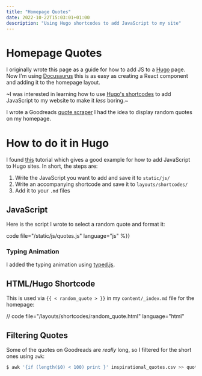 ```yaml
---
title: "Homepage Quotes"
date: 2022-10-22T15:03:01+01:00
description: "Using Hugo shortcodes to add JavaScript to my site"
---
```



# Homepage Quotes

I originally wrote this page as a guide for how to add JS to a [Hugo](https://gohugo.io) page. Now I'm using [Docusaurus](https://docusaurus.io) this is as easy as creating a React component and adding it to the homepage layout.

~I was interested in learning how to use [Hugo's shortcodes](https://gohugo.io/content-management/shortcodes/) to add JavaScript to my website to make it *less* boring.~

I wrote a Goodreads [quote scraper](/projects/Programming/quote_scraper) I had the idea to display random quotes on my homepage.

<RandomQuote></RandomQuote>

# How to do it in Hugo

I found [this](https://cborchers.com/2020/12/08/how-to-include-javascript-in-your-hugo-website-or-blog-for-cool-applications/) tutorial which gives a good example for how to add JavaScript to Hugo sites. In short, the steps are:

1. Write the JavaScript you want to add and save it to `static/js/`
2. Write an accompanying shortcode and save it to `layouts/shortcodes/`
3. Add it to your `.md` files

## JavaScript

Here is the script I wrote to select a random quote and format it:

code file="/static/js/quotes.js" language="js" %}}

### Typing Animation

I added the typing animation using [typed.js](https://github.com/mattboldt/typed.js/).


## HTML/Hugo Shortcode

This is used via `{{ < random_quote > }}` in my `content/_index.md` file for the homepage:

// code file="/layouts/shortcodes/random_quote.html" language="html"


## Filtering Quotes

Some of the quotes on Goodreads are *really* long, so I filtered for the short ones using `awk`:

```bash
$ awk '{if (length($0) < 100) print }' inspirational_quotes.csv >> quotes.csv
```

